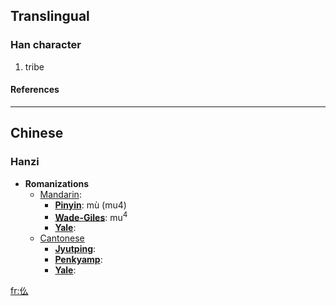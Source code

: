 ==Translingual==
===Han character===
{{Han char|rad=人|as=03|sn=5|four=|canj=人竹戈 (OHI)}}
# tribe
====References====
{{Han ref|kx=0094.051|hdz=10114.100|uh=4EEB|ud=20203}}
----

==Chinese==
===Hanzi===


* '''Romanizations'''
** [[Mandarin]]:
*** '''[[Pinyin]]''': mù (mu4)
*** '''[[Wade-Giles]]''': mu<sup>4</sup>
*** '''[[Yale]]''': 
**[[Cantonese]]
***'''[[Jyutping]]''':
***'''[[Penkyamp]]''': 
***'''[[Yale]]''': 




[[fr:仫]]
